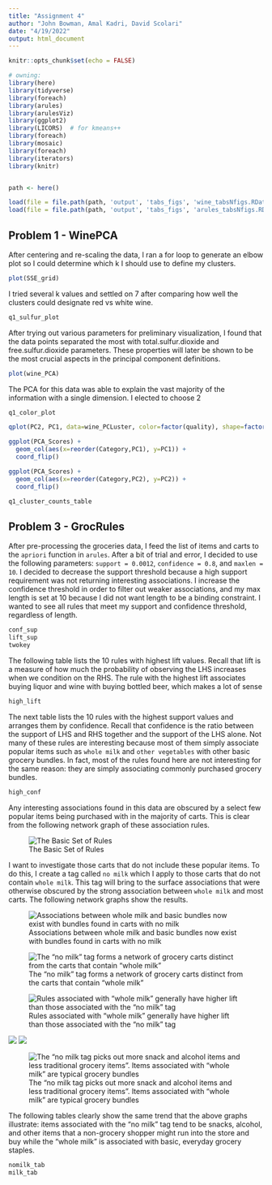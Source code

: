 ```yaml
---
title: "Assignment 4"
author: "John Bowman, Amal Kadri, David Scolari"
date: "4/19/2022"
output: html_document
---
```


```r
knitr::opts_chunk$set(echo = FALSE)
```

```r
# owning:
library(here)
library(tidyverse)
library(foreach)
library(arules)
library(arulesViz)
library(ggplot2)
library(LICORS)  # for kmeans++
library(foreach)
library(mosaic)
library(foreach)
library(iterators)
library(knitr)


path <- here()

load(file = file.path(path, 'output', 'tabs_figs', 'wine_tabsNfigs.RData'))
load(file = file.path(path, 'output', 'tabs_figs', 'arules_tabsNfigs.RData'))

```

## Problem 1 - WinePCA

After centering and re-scaling the data, I ran a for loop to generate an elbow plot so I could determine which k I should use to define my clusters.

```r
plot(SSE_grid)
```

I tried several k values and settled on 7 after comparing how well the clusters could designate red vs white wine.

```r
q1_sulfur_plot
```

After trying out various parameters for preliminary visualization, I found that the data points separated the most with total.sulfur.dioxide and free.sulfur.dioxide parameters. These properties will later be shown to be the most crucial aspects in the principal component definitions.

```r
plot(wine_PCA)
```
The PCA for this data was able to explain the vast majority of the information with a single dimension. I elected to choose 2 


```r
q1_color_plot
```

```r
qplot(PC2, PC1, data=wine_PCLuster, color=factor(quality), shape=factor(clusterID))
```

```r
ggplot(PCA_Scores) +
  geom_col(aes(x=reorder(Category,PC1), y=PC1)) +
  coord_flip()
```

```r
ggplot(PCA_Scores) +
  geom_col(aes(x=reorder(Category,PC2), y=PC2)) +
  coord_flip()
```

```r
q1_cluster_counts_table
```



## Problem 3 - GrocRules

After pre-processing the groceries data, I feed the list of items and carts to the `apriori` function in `arules`. After a bit of trial and error, I decided to use the following parameters: `support = 0.0012`, `confidence = 0.8`, and `maxlen = 10`. I decided to decrease the support threshold because a high support requirement was not returning interesting associations. I increase the confidence threshold in order to filter out weaker associations, and my max length is set at 10 because I did not want length to be a binding constraint. I wanted to see all rules that meet my support and confidence threshold, regardless of length. 

```r
conf_sup
lift_sup
twokey
```

The following table lists the 10 rules with highest lift values. Recall that lift is a measure of how much the probability of observing the LHS increases when we condition on the RHS. The rule with the highest lift associates buying liquor and wine with buying bottled beer, which makes a lot of sense

```r
high_lift
```

The next table lists the 10 rules with the highest support values and arranges them by confidence. Recall that confidence is the ratio between the support of LHS and RHS together and the support of the LHS alone. Not many of these rules are interesting because most of them simply associate popular items such as `whole milk` and `other vegetables` with other basic grocery bundles. In fact, most of the rules found here are not interesting for the same reason: they are simply associating commonly purchased grocery bundles. 

```r
high_conf
```

Any interesting associations found in this data are obscured by a select few popular items being purchased with in the majority of carts. This is clear from the following network graph of these association rules. 

![The Basic Set of Rules](output/tabs_figs/bigger_with_milk.png)

I want to investigate those carts that do not include these popular items. To do this, I create a tag called `no milk` which I apply to those carts that do not contain `whole milk`. This tag will bring to the surface associations that were otherwise obscured by the strong association between `whole milk` and most carts. The following network graphs show the results. 

![Associations between whole milk and basic bundles now exist with bundles found in carts with no milk](output/tabs_figs/nomilk.png)

![The "no milk" tag forms a network of grocery carts distinct from the carts that contain "whole milk"](output/tabs_figs/nomilk_just.png) 

![Rules associated with "whole milk" generally have higher lift than those associated with the "no milk" tag](output/tabs_figs/wholemilk_just.png)

![](output/tabs_figs/nomilk_beersodasausage.png) ![](output/tabs_figs/nomilk_candy.png) 

![The "no milk tag picks out more snack and alcohol items and less traditional grocery items". Items associated with "whole milk" are typical grocery bundles](output/tabs_figs/wholemilk_basiccart.png)

The following tables clearly show the same trend that the above graphs illustrate: items associated with the "no milk" tag tend to be snacks, alcohol, and other items that a non-grocery shopper might run into the store and buy while the "whole milk" is associated with basic, everyday grocery staples. 

```r
nomilk_tab
milk_tab
```